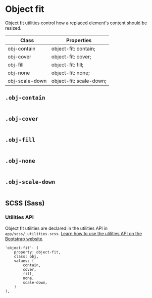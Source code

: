
<Meta title='Utilities/Other/Object fit' />


# Object fit

[Object fit](https://developer.mozilla.org/en-US/docs/Web/CSS/object-fit) utilities control how a replaced element's
content should be resized.

| Class | Properties |
|-|-|
| obj-contain | object-fit: contain; |
| obj-cover | object-fit: cover; |
| obj-fill | object-fit: fill; |
| obj-none | object-fit: none; |
| obj-scale-down | object-fit: scale-down; |

## `.obj-contain`

<Canvas>
<div class="bg-info">
	<img class="obj-contain h-200 w-100p" src="http://placekitten.com/300/200" alt="" />
</div>
</Canvas>

## `.obj-cover`

<Canvas>
<div class="bg-info">
	<img class="obj-cover h-200 w-100p" src="http://placekitten.com/300/200" alt="" />
</div>
</Canvas>

## `.obj-fill`

<Canvas>
<div class="bg-info">
	<img class="obj-fill h-200 w-100p" src="http://placekitten.com/300/200" alt="" />
</div>
</Canvas>

## `.obj-none`

<Canvas>
<div class="bg-info">
	<img class="obj-none h-200 w-100p" src="http://placekitten.com/300/200" alt="" />
</div>
</Canvas>

## `.obj-scale-down`

<Canvas>
<div class="bg-info">
	<img class="obj-scale-down h-200 w-100p" src="http://placekitten.com/300/200" alt="" />
</div>
</Canvas>

## SCSS (Sass)

### Utilities API

Object fit utilities are declared in the utilities API in `app/scss/_utilities.scss`.
[Learn how to use the utilities API on the Bootstrap website](https://getbootstrap.com/docs/5.1/utilities/api/#using-the-api).

```
'object-fit': (
	property: object-fit,
	class: obj,
	values: (
		contain,
		cover,
		fill,
		none,
		scale-down,
	)
),
```
